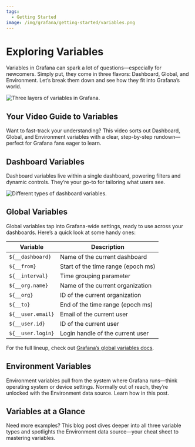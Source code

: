 ```yaml
---
tags:
  - Getting Started
image: /img/grafana/getting-started/variables.png
---
```



# Exploring Variables

Variables in Grafana can spark a lot of questions—especially for newcomers. Simply put, they come in three flavors: Dashboard, Global, and Environment. Let’s break them down and see how they fit into Grafana’s world.

<Image
  title="Three layers of variables in Grafana."
  src="/img/grafana/getting-started/variables.png"
/>

## Your Video Guide to Variables

Want to fast-track your understanding? This video sorts out Dashboard, Global, and Environment variables with a clear, step-by-step rundown—perfect for Grafana fans eager to learn.

<Youtube
  id="sczRq2lI3e4"
  title="Dashboard, Global, and Environment Variables in Grafana"
/>

## Dashboard Variables

Dashboard variables live within a single dashboard, powering filters and dynamic controls. They’re your go-to for tailoring what users see.

<Image
  title="Different types of dashboard variables."
  src="/img/grafana/getting-started/variables-edit.png"
/>

## Global Variables

Global variables tap into Grafana-wide settings, ready to use across your dashboards. Here’s a quick look at some handy ones:

| Variable          | Description                        |
| ----------------- | ---------------------------------- |
| `${__dashboard}`  | Name of the current dashboard      |
| `${__from}`       | Start of the time range (epoch ms) |
| `${__interval}`   | Time grouping parameter            |
| `${__org.name}`   | Name of the current organization   |
| `${__org}`        | ID of the current organization     |
| `${__to}`         | End of the time range (epoch ms)   |
| `${__user.email}` | Email of the current user          |
| `${__user.id}`    | ID of the current user             |
| `${__user.login}` | Login handle of the current user   |

For the full lineup, check out [Grafana’s global variables docs](https://grafana.com/docs/grafana/latest/dashboards/variables/add-template-variables/#global-variables).

## Environment Variables

Environment variables pull from the system where Grafana runs—think operating system or device settings. Normally out of reach, they’re unlocked with the Environment data source. Learn how in this post.

<BlogPost id="using-environment-variables-for-configuration-provisioning-and-dashboards-in-grafana-279661733416" />

## Variables at a Glance

Need more examples? This blog post dives deeper into all three variable types and spotlights the Environment data source—your cheat sheet to mastering variables.

<BlogPost id="grafana-variables-at-a-glance-environment-data-source-explained-102b8e05e1a5" />
